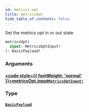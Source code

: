 ```yaml
---
id: metrics-opt
title: metricsOpt
hide_table_of_contents: false
---
```








Set the metrics opt in or out state

```graphql
metricsOpt(
  input: MetricsOptInput!
): BasicPayload!
```


### Arguments

#### [<code style={{ fontWeight: 'normal' }}>metricsOpt.<b>input</b></code>](#)<Bullet />[`MetricsOptInput!`](/gql-api/inputs/metrics-opt-input) <Badge class="secondary" text="non-null"/> <Badge class="secondary" text="input"/>
> 
> 

### Type

#### [`BasicPayload`](/gql-api/objects/basic-payload) <Badge class="secondary" text="object"/>
> 
> 





